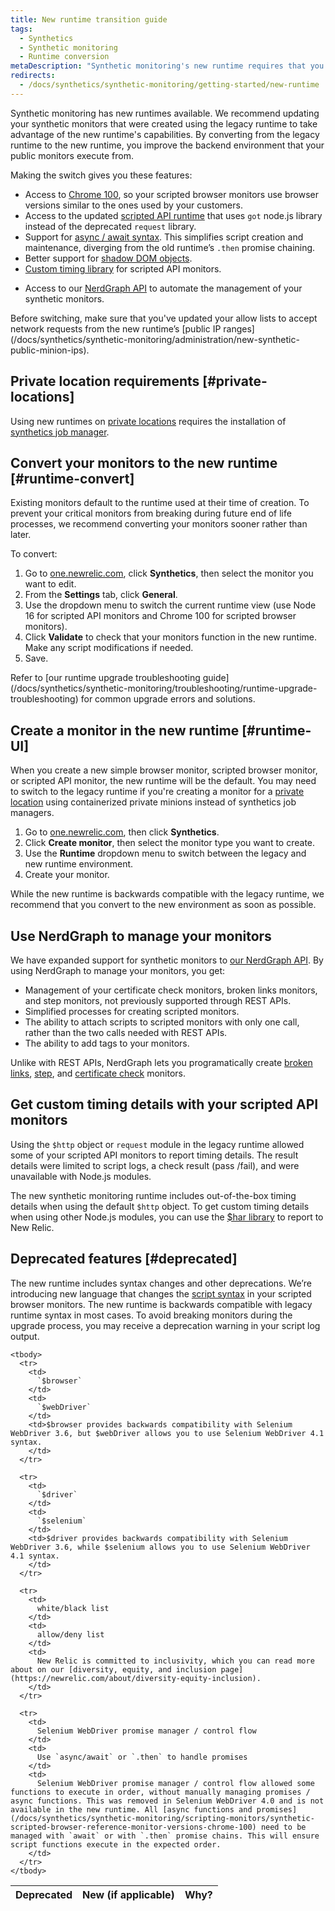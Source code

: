 ```yaml
---
title: New runtime transition guide
tags:
  - Synthetics
  - Synthetic monitoring
  - Runtime conversion
metaDescription: "Synthetic monitoring's new runtime requires that you make some changes to your already existing monitors."
redirects: 
  - /docs/synthetics/synthetic-monitoring/getting-started/new-runtime
---
```


Synthetic monitoring has new runtimes available. We recommend updating your synthetic monitors that were created using the legacy runtime to take advantage of the new runtime's capabilities.  By converting from the legacy runtime to the new runtime, you improve the backend environment that your public monitors execute from.

Making the switch gives you these features:

* Access to [Chrome 100](/docs/synthetics/synthetic-monitoring/scripting-monitors/synthetic-scripted-browser-reference-monitor-versions-chrome-100), so your scripted browser monitors use browser versions similar to the ones used by your customers. 
* Access to the updated [scripted API runtime](/docs/synthetics/synthetic-monitoring/using-monitors/manage-monitor-runtimes#apidependencies) that uses `got` node.js library instead of the deprecated `request` library. 
* Support for [async / await syntax](/docs/synthetics/synthetic-monitoring/using-monitors/manage-monitor-runtimes#browserdependencies). This simplifies script creation and maintenance, diverging from the old runtime’s `.then` promise chaining.
* Better support for [shadow DOM objects](/docs/synthetics/synthetic-monitoring/scripting-monitors/synthetic-scripted-browser-reference-monitor-versions-chrome-100#shadow).
* [Custom timing library](/docs/synthetics/synthetic-monitoring/scripting-monitors/custom-timing-details) for scripted API monitors.
- Access to  our [NerdGraph API](/docs/apis/nerdgraph/examples/nerdgraph-synthetics-tutorial) to automate the management of your synthetic monitors. 

<Callout variant="important">
Before switching, make sure that you've updated your allow lists to accept network requests from the new runtime’s [public IP ranges](/docs/synthetics/synthetic-monitoring/administration/new-synthetic-public-minion-ips).
</Callout>

## Private location requirements [#private-locations]

Using new runtimes on [private locations](/docs/synthetics/synthetic-monitoring/private-locations/private-locations-overview-monitor-internal-sites-add-new-locations) requires the installation of [synthetics job manager](/docs/synthetics/synthetic-monitoring/private-locations/install-job-manager).

## Convert your monitors to the new runtime [#runtime-convert]

Existing monitors default to the runtime used at their time of creation. To prevent your critical monitors from breaking during future end of life processes, we recommend converting your monitors sooner rather than later. 

To convert:

1. Go to [one.newrelic.com](https://one.newrelic.com/nr1-core), click **Synthetics**, then select the monitor you want to edit.
2. From the **Settings** tab, click **General**. 
3. Use the dropdown menu to switch the current runtime view (use Node 16 for scripted API monitors and Chrome 100 for scripted browser monitors). 
4. Click **Validate** to check that your monitors function in the new runtime. Make any script modifications if needed. 
5. Save.

<Callout variant="tip">
  Refer to [our runtime upgrade troubleshooting guide](/docs/synthetics/synthetic-monitoring/troubleshooting/runtime-upgrade-troubleshooting) for common upgrade errors and solutions.
</Callout>

## Create a monitor in the new runtime [#runtime-UI]

When you create a new simple browser monitor, scripted browser monitor, or scripted API monitor, the new runtime will be the default. You may need to switch to the legacy runtime if you're creating a monitor for a [private location](/docs/synthetics/synthetic-monitoring/private-locations/monitor-private-locations) using containerized private minions instead of synthetics job managers. 

1. Go to [one.newrelic.com](https://one.newrelic.com/nr1-core), then click **Synthetics**.
2. Click **Create monitor**, then select the monitor type you want to create.
3. Use the **Runtime** dropdown menu to switch between the legacy and new runtime environment. 
4. Create your monitor. 

While the new runtime is backwards compatible with the legacy runtime, we recommend that you convert to the new environment as soon as possible. 

## Use NerdGraph to manage your monitors

We have expanded support for synthetic monitors to [our NerdGraph API](/docs/apis/nerdgraph/examples/nerdgraph-synthetics-tutorial). By using NerdGraph to manage your monitors, you get: 

* Management of your certificate check monitors, broken links monitors, and step monitors, not previously supported through REST APIs.
* Simplified processes for creating scripted monitors.
* The ability to attach scripts to scripted monitors with only one call, rather than the two calls needed with REST APIs.
* The ability to add tags to your monitors. 

Unlike with REST APIs, NerdGraph lets you programatically create [broken links](#create-broken-links), [step](#create-step), and [certificate check](create-certificate-check) monitors.

## Get custom timing details with your scripted API monitors

Using the `$http` object or `request` module in the legacy runtime allowed some of your scripted API monitors to report timing details. The result details were limited to script logs, a check result (pass /fail), and were unavailable with Node.js modules.

The new synthetic monitoring runtime includes out-of-the-box timing details when using the default `$http` object. To get custom timing details when using other Node.js modules, you can use the [$har library](/docs/synthetics/synthetic-monitoring/scripting-monitors/custom-timing-details) to report to New Relic.

## Deprecated features [#deprecated]

The new runtime includes syntax changes and other deprecations. We’re introducing new language that changes the [script syntax](/docs/synthetics/synthetic-monitoring/scripting-monitors/synthetic-scripted-browser-reference-monitor-versions-chrome-100) in your scripted browser monitors. The new runtime is backwards compatible with legacy runtime syntax in most cases. To avoid breaking monitors during the upgrade process, you may receive a deprecation warning in your script log output.

<table>
  <thead>
    <tr>
      <th style={{ width: "100px" }}>
        Deprecated 
      </th>
      <th>
        New (if applicable)
      </th>
      <th>
        Why?
      </th>
    </tr>
  </thead>

    <tbody>
      <tr>
        <td>
          `$browser`
        </td>
        <td>
          `$webDriver`
        </td>
        <td>$browser provides backwards compatibility with Selenium WebDriver 3.6, but $webDriver allows you to use Selenium WebDriver 4.1 syntax. 
        </td>
      </tr>
      
      <tr>
        <td>
          `$driver`
        </td> 
        <td>
          `$selenium`
        </td>
        <td>$driver provides backwards compatibility with Selenium WebDriver 3.6, while $selenium allows you to use Selenium WebDriver 4.1 syntax.
        </td>
      </tr>

      <tr>
        <td>
          white/black list
        </td> 
        <td>
          allow/deny list
        </td>
        <td>
          New Relic is committed to inclusivity, which you can read more about on our [diversity, equity, and inclusion page](https://newrelic.com/about/diversity-equity-inclusion). 
        </td>
      </tr>

      <tr>
        <td>
          Selenium WebDriver promise manager / control flow
        </td> 
        <td>
          Use `async/await` or `.then` to handle promises
        </td>
        <td>
          Selenium WebDriver promise manager / control flow allowed some functions to execute in order, without manually managing promises / async functions. This was removed in Selenium WebDriver 4.0 and is not available in the new runtime. All [async functions and promises](/docs/synthetics/synthetic-monitoring/scripting-monitors/synthetic-scripted-browser-reference-monitor-versions-chrome-100) need to be managed with `await` or with `.then` promise chains. This will ensure script functions execute in the expected order.
        </td>
      </tr>
    </tbody>
</table>